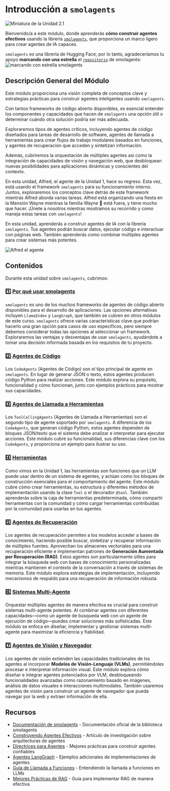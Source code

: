 # Introducción a `smolagents`

<img src="https://huggingface.co/datasets/agents-course/course-images/resolve/main/en/unit2/smolagents/thumbnail.jpg" alt="Miniatura de la Unidad 2.1"/>

Bienvenido/a a este módulo, donde aprenderás **cómo construir agentes efectivos** usando la librería [`smolagents`](https://github.com/huggingface/smolagents), que proporciona un marco ligero para crear agentes de IA capaces.

`smolagents` es una librería de Hugging Face; por lo tanto, agradeceríamos tu apoyo **marcando con una estrella** el [`repositorio`](https://github.com/huggingface/smolagents) de smolagents:
<img src="https://huggingface.co/datasets/agents-course/course-images/resolve/main/en/unit2/smolagents/star_smolagents.gif" alt="marcando con estrella smolagents"/>

## Descripción General del Módulo

Este módulo proporciona una visión completa de conceptos clave y estrategias prácticas para construir agentes inteligentes usando `smolagents`.

Con tantos frameworks de código abierto disponibles, es esencial entender los componentes y capacidades que hacen de `smolagents` una opción útil o determinar cuándo otra solución podría ser más adecuada.

Exploraremos tipos de agentes críticos, incluyendo agentes de código diseñados para tareas de desarrollo de software, agentes de llamada a herramientas para crear flujos de trabajo modulares basados en funciones, y agentes de recuperación que acceden y sintetizan información.

Además, cubriremos la orquestación de múltiples agentes asi como la integración de capacidades de visión y navegación web, que desbloquean nuevas posibilidades para aplicaciones dinámicas y conscientes del contexto.

En esta unidad, Alfred, el agente de la Unidad 1, hace su regreso. Esta vez, está usando el framework `smolagents` para su funcionamiento interno. Juntos, exploraremos los conceptos clave detrás de este framework mientras Alfred aborda varias tareas. Alfred está organizando una fiesta en la Mansión Wayne mientras la familia Wayne 🦇 está fuera, y tiene mucho que hacer. ¡Únete a nosotros mientras mostramos su recorrido y como maneja estas tareas con `smolagents`!

<Tip>

En esta unidad, aprenderás a construir agentes de IA con la librería `smolagents`. Tus agentes podrán buscar datos, ejecutar código e interactuar con páginas web. También aprenderás como combinar múltiples agentes para crear sistemas más potentes.

</Tip>

![Alfred el agente](https://huggingface.co/datasets/agents-course/course-images/resolve/main/en/unit1/this-is-alfred.jpg)

## Contenidos

Durante esta unidad sobre `smolagents`, cubrimos:

### 1️⃣ [Por qué usar smolagents](./why_use_smolagents)

`smolagents` es uno de los muchos frameworks de agentes de código abierto disponibles para el desarrollo de aplicaciones. Las opciones alternativas incluyen `LlamaIndex` y `LangGraph`, que también se cubren en otros módulos de este curso. `smolagents` ofrece varias características clave que podrían hacerlo una gran opción para casos de uso específicos, pero siempre debemos considerar todas las opciones al seleccionar un framework. Exploraremos las ventajas y desventajas de usar `smolagents`, ayudándote a tomar una decisión informada basada en los requisitos de tu proyecto.

### 2️⃣ [Agentes de Código](./code_agents)

Los `CodeAgents` (Agentes de Código) son el tipo principal de agente en `smolagents`. En lugar de generar JSON o texto, estos agentes producen código Python para realizar acciones. Este módulo explora su propósito, funcionalidad y cómo funcionan, junto con ejemplos prácticos para mostrar sus capacidades.

### 3️⃣ [Agentes de Llamada a Herramientas](./tool_calling_agents)

Los `ToolCallingAgents` (Agentes de Llamada a Herramientas) son el segundo tipo de agente soportado por `smolagents`. A diferencia de los `CodeAgents`, que generan código Python, estos agentes dependen de bloques JSON/texto que el sistema debe analizar e interpretar para ejecutar acciones. Este módulo cubre su funcionalidad, sus diferencias clave con los `CodeAgents`, y proporciona un ejemplo para ilustrar su uso.

### 4️⃣ [Herramientas](./tools)

Como vimos en la Unidad 1, las herramientas son funciones que un LLM puede usar dentro de un sistema de agentes, y actúan como los bloques de construcción esenciales para el comportamiento del agente. Este módulo cubre cómo crear herramientas, su estructura y diferentes métodos de implementación usando la clase `Tool` o el decorador `@tool`. También aprenderás sobre la caja de herramientas predeterminada, cómo compartir herramientas con la comunidad y cómo cargar herramientas contribuidas por la comunidad para usarlas en tus agentes.

### 5️⃣ [Agentes de Recuperación](./retrieval_agents)

Los agentes de recuperación permiten a los modelos acceder a bases de conocimiento, haciendo posible buscar, sintetizar y recuperar información de múltiples fuentes. Aprovechan los almacenes vectoriales para una recuperación eficiente e implementan patrones de **Generación Aumentada por Recuperación (RAG)**. Estos agentes son particularmente útiles para integrar la búsqueda web con bases de conocimiento personalizadas mientras mantienen el contexto de la conversación a través de sistemas de memoria. Este módulo explora estrategias de implementación, incluyendo mecanismos de respaldo para una recuperación de información robusta.

### 6️⃣ [Sistemas Multi-Agente](./multi_agent_systems)

Orquestar múltiples agentes de manera efectiva es crucial para construir sistemas multi-agente potentes. Al combinar agentes con diferentes capacidades—como un agente de búsqueda web con un agente de ejecución de código—puedes crear soluciones más sofisticadas. Este módulo se enfoca en diseñar, implementar y gestionar sistemas multi-agente para maximizar la eficiencia y fiabilidad.

### 7️⃣ [Agentes de Visión y Navegador](./vision_agents)

Los agentes de visión extienden las capacidades tradicionales de los agentes al incorporar **Modelos de Visión-Lenguaje (VLMs)**, permitiéndoles procesar e interpretar información visual. Este módulo explora cómo diseñar e integrar agentes potenciados por VLM, desbloqueando funcionalidades avanzadas como razonamiento basado en imágenes, análisis de datos visuales e interacciones multimodales. También usaremos agentes de visión para construir un agente de navegador que pueda navegar por la web y extraer información de ella.

## Recursos

- [Documentación de smolagents](https://huggingface.co/docs/smolagents) - Documentación oficial de la biblioteca smolagents
- [Construyendo Agentes Efectivos](https://www.anthropic.com/research/building-effective-agents) - Artículo de investigación sobre arquitecturas de agentes
- [Directrices para Agentes](https://huggingface.co/docs/smolagents/tutorials/building_good_agents) - Mejores prácticas para construir agentes confiables
- [Agentes LangGraph](https://langchain-ai.github.io/langgraph/) - Ejemplos adicionales de implementaciones de agentes
- [Guía de Llamada a Funciones](https://platform.openai.com/docs/guides/function-calling) - Entendiendo la llamada a funciones en LLMs
- [Mejores Prácticas de RAG](https://www.pinecone.io/learn/retrieval-augmented-generation/) - Guía para implementar RAG de manera efectiva
